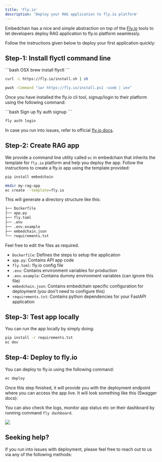 ```yaml
---
title: 'Fly.io'
description: 'Deploy your RAG application to fly.io platform'
---
```


Embedchain has a nice and simple abstraction on top of the [Fly.io](https://fly.io/) tools to let developers deploy RAG application to fly.io platform seamlessly. 

Follow the instructions given below to deploy your first application quickly:


## Step-1: Install flyctl command line

<CodeGroup>
```bash OSX
brew install flyctl
```

```bash Linux
curl -L https://fly.io/install.sh | sh
```

```bash Windows
pwsh -Command "iwr https://fly.io/install.ps1 -useb | iex"
```
</CodeGroup>

Once you have installed the fly.io cli tool, signup/login to their platform using the following command:

<CodeGroup>
```bash Sign up
fly auth signup
```

```bash Sign in
fly auth login
```
</CodeGroup>

In case you run into issues, refer to official [fly.io docs](https://fly.io/docs/hands-on/install-flyctl/).

## Step-2: Create RAG app

We provide a command line utility called `ec` in embedchain that inherits the template for `fly.io` platform and help you deploy the app. Follow the instructions to create a fly.io app using the template provided:

```bash Install embedchain
pip install embedchain
```

```bash Create application
mkdir my-rag-app
ec create --template=fly.io
```

This will generate a directory structure like this:

```bash
├── Dockerfile
├── app.py
├── fly.toml
├── .env
├── .env.example
├── embedchain.json
└── requirements.txt
```

Feel free to edit the files as required.
- `Dockerfile`: Defines the steps to setup the application
- `app.py`: Contains API app code
- `fly.toml`: fly.io config file
- `.env`: Contains environment variables for production
- `.env.example`: Contains dummy environment variables (can ignore this file)
- `embedchain.json`: Contains embedchain specific configuration for deployment (you don't need to configure this)
- `requirements.txt`: Contains python dependencies for your FastAPI application

## Step-3: Test app locally

You can run the app locally by simply doing:

```bash Run locally
pip install -r requirements.txt
ec dev
```

## Step-4: Deploy to fly.io

You can deploy to fly.io using the following command:
```bash Deploy app
ec deploy
```

Once this step finished, it will provide you with the deployment endpoint where you can access the app live. It will look something like this (Swagger docs):

You can also check the logs, monitor app status etc on their dashboard by running command `fly dashboard`.

<img src="/images/fly_io.png" />

## Seeking help?

If you run into issues with deployment, please feel free to reach out to us via any of the following methods:

<Snippet file="get-help.mdx" />
